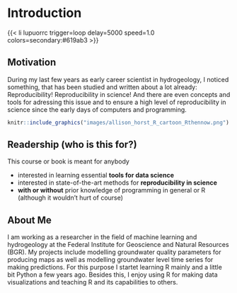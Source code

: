 # Introduction

{{< li lupuorrc trigger=loop delay=5000 speed=1.0 colors=secondary:#619ab3 >}}

## Motivation

During my last few years as early career scientist in hydrogeology, I noticed something, that has been studied and written about a lot already: Reproducibility! Reproducibility in science! And there are even concepts and tools for adressing this issue and to ensure a high level of reproducibility in science since the early days of computers and programming.

```r
knitr::include_graphics("images/allison_horst_R_cartoon_Rthennow.png")
```

## Readership (who is this for?)

This course or book is meant for anybody

-   interested in learning essential **tools for data science**
-   interested in state-of-the-art methods for **reproducibility in science**
-   **with or without** prior knowledge of programming in general or R (although it wouldn't hurt of course)

## About Me

I am working as a researcher in the field of machine learning and hydrogeology at the Federal Institute for Geoscience and Natural Resources (BGR). My projects include modelling groundwater quality parameters for producing maps as well as modelling groundwater level time series for making predictions. For this purpose I startet learning R mainly and a little bit Python a few years ago. Besides this, I enjoy using R for making data visualizations and teaching R and its capabilities to others.
